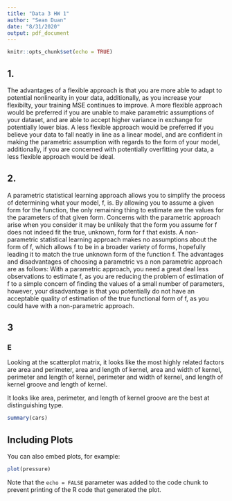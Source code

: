 ```yaml
---
title: "Data 3 HW 1"
author: "Sean Duan"
date: "8/31/2020"
output: pdf_document
---
```


```r
knitr::opts_chunk$set(echo = TRUE)
```

## 1.

The advantages of a flexible approach is that you are more able to adapt to potential nonlinearity in your data, additionally, as you increase your flexibilty, your training MSE continues to improve. A more flexible approach would be preferred if you are unable to make parametric assumptions of your dataset, and are able to accept higher variance in exchange for potentially lower bias. A less flexible approach would be preferred if you believe your data to fall neatly in line as a linear model, and are confident in making the parametric assumption with regards to the form of your model, additionally, if you are concerned with potentially overfitting your data, a less flexible approach would be ideal.

## 2.

A parametric statistical learning approach allows you to simplify the process of determining what your model, f, is. By allowing you to assume a given form for the function, the only remaining thing to estimate are the values for the parameters of that given form. Concerns with the parametric approach arise when you consider it may be unlikely that the form you assume for f does not indeed fit the true, unknown, form for f that exists. A non-parametric statistical learning approach makes no assumptions about the form of f, which allows f to be in a broader variety of forms, hopefully leading it to match the true unknown form of the function f. The advantages and disadvantages of choosing a parametric vs a non parametric approach are as follows: With a parametric approach, you need a great deal less observations to estimate f, as you are reducing the problem of estimation of f to a simple concern of finding the values of a small number of parameters, however, your disadvantage is that you potentially do not have an acceptable quality of estimation of the true functional form of f, as you could have with a non-parametric approach.

## 3

### E

Looking at the scatterplot matrix, it looks like the most highly related factors are area and perimeter, area and length of kernel, area and width of kernel, perimeter and length of kernel, perimeter and width of kernel, and length of kernel groove and length of kernel.  

It looks like area, perimeter, and length of kernel groove are the best at distinguishing type.


```r
summary(cars)
```

## Including Plots

You can also embed plots, for example:

```r
plot(pressure)
```

Note that the `echo = FALSE` parameter was added to the code chunk to prevent printing of the R code that generated the plot.
